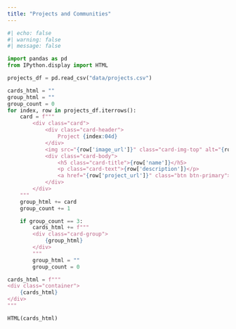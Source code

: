 ```yaml
---
title: "Projects and Communities"
---
```


```python
#| echo: false
#| warning: false
#| message: false

import pandas as pd
from IPython.display import HTML

projects_df = pd.read_csv("data/projects.csv")

cards_html = ""
group_html = ""
group_count = 0
for index, row in projects_df.iterrows():
    card = f"""
        <div class="card">
            <div class="card-header">
                Project {index:04d}
            </div>
            <img src="{row['image_url']}" class="card-img-top" alt="{row['name']}">
            <div class="card-body">
                <h5 class="card-title">{row['name']}</h5>
                <p class="card-text">{row['description']}</p>
                <a href="{row['project_url']}" class="btn btn-primary">View Project</a>
            </div>
        </div>
    """
    group_html += card
    group_count += 1

    if group_count == 3:
        cards_html += f"""
        <div class="card-group">
            {group_html}
        </div>
        """
        group_html = ""
        group_count = 0

cards_html = f"""
<div class="container">
    {cards_html}
</div>
"""

HTML(cards_html)
```